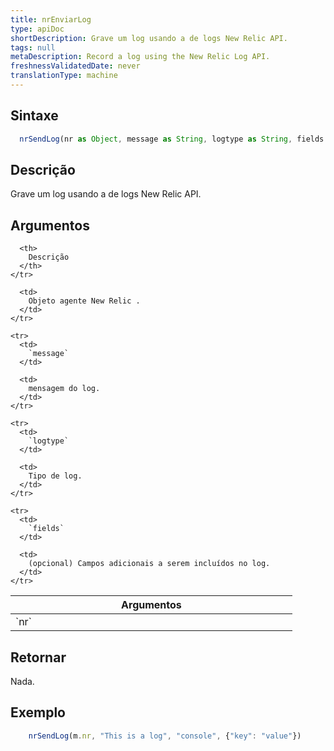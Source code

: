 ```yaml
---
title: nrEnviarLog
type: apiDoc
shortDescription: Grave um log usando a de logs New Relic API.
tags: null
metaDescription: Record a log using the New Relic Log API.
freshnessValidatedDate: never
translationType: machine
---
```


## Sintaxe

```js
  nrSendLog(nr as Object, message as String, logtype as String, fields = invalid as Object) as Void
```

## Descrição

Grave um log usando a de logs New Relic API.

## Argumentos

<table>
  <thead>
    <tr>
      <th width="25%">
        Argumentos
      </th>

      <th>
        Descrição
      </th>
    </tr>
  </thead>

  <tbody>
    <tr>
      <td>
        `nr`
      </td>

      <td>
        Objeto agente New Relic .
      </td>
    </tr>

    <tr>
      <td>
        `message`
      </td>

      <td>
        mensagem do log.
      </td>
    </tr>

    <tr>
      <td>
        `logtype`
      </td>

      <td>
        Tipo de log.
      </td>
    </tr>

    <tr>
      <td>
        `fields`
      </td>

      <td>
        (opcional) Campos adicionais a serem incluídos no log.
      </td>
    </tr>
  </tbody>
</table>

## Retornar

Nada.

## Exemplo

```js
  	nrSendLog(m.nr, "This is a log", "console", {"key": "value"})
```